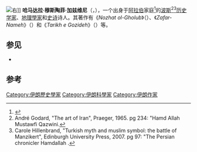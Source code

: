 [[File:Hamdollah1.JPG|右]]]]
'''哈马达拉·穆斯陶菲·加兹维尼'''（{{bd|1281年||1349年|}}，{{Lang-fa|{{nastaliq|حمدالله مستوفى قزوینی|fa}}}}），一个出身于[[阿拉伯人|阿拉伯]]家庭<ref>{{Cite web |url=http://www.iranicaonline.org/articles/hamd-allah-mostawfi |title=存档副本 |accessdate=2016-09-08 |archive-date=2020-11-17 |archive-url=https://web.archive.org/web/20201117162719/https://iranicaonline.org/articles/hamd-allah-mostawfi |dead-url=no }}</ref>的[[波斯人|波斯]]<ref>André Godard, "The art of Iran", Praeger, 1965.  pg 234: "Hamd Allah Mustawfi Qazwini. </ref><ref>Carole Hillenbrand, "Turkish myth and muslim symbol: the battle of Manzikert", Edinburgh University Press, 2007. pg 97: "The Persian chronicler Hamdallah .</ref>[[史家|历史学家]]、[[地理學家|地理學家]]和[[史诗|史诗]]诗人。其著作有《''Nozhat ol-Gholub''》（{{Lang|fa|{{nastaliq|نزهه القلوب|fa}}}}）、《''Zafar-Nameh''》（{{Lang|fa|{{nastaliq|ظفرنامه|fa}}}}）和《''Tarikh e Gozideh''》（{{Lang|fa|{{nastaliq|تاريخ گزيده|fa}}}}）等。

== 参见 ==
* {{le|List of Iranian scientists|伊朗科学家列表}}

== 参考 ==
{{Reflist}}

[[Category:伊朗歷史學家|Category:伊朗歷史學家]]
[[Category:伊朗科學家|Category:伊朗科學家]]
[[Category:伊朗作家|Category:伊朗作家]]